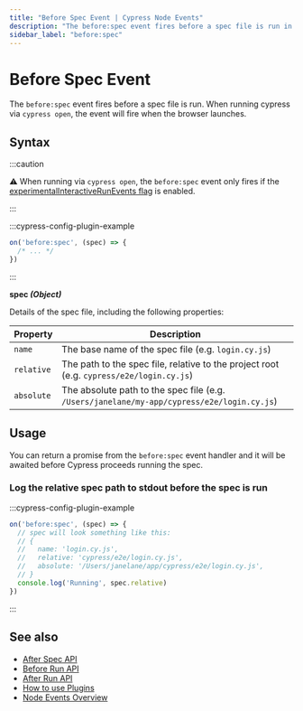 ```yaml
---
title: "Before Spec Event | Cypress Node Events"
description: "The before:spec event fires before a spec file is run in Cypress."
sidebar_label: "before:spec"
---
```


<ProductHeading product="app" />

# Before Spec Event

The `before:spec` event fires before a spec file is run. When running cypress
via `cypress open`, the event will fire when the browser launches.

## Syntax

<WarningSetupNodeEvents />

:::caution

⚠️ When running via `cypress open`, the `before:spec` event only fires if the
[experimentalInteractiveRunEvents flag](/app/references/configuration#Experiments)
is enabled.

:::

:::cypress-config-plugin-example

```js
on('before:spec', (spec) => {
  /* ... */
})
```

:::

<Icon name="angle-right" /> **spec _(Object)_**

Details of the spec file, including the following properties:

| Property   | Description                                                                                |
| ---------- | ------------------------------------------------------------------------------------------ |
| `name`     | The base name of the spec file (e.g. `login.cy.js`)                                        |
| `relative` | The path to the spec file, relative to the project root (e.g. `cypress/e2e/login.cy.js`)   |
| `absolute` | The absolute path to the spec file (e.g. `/Users/janelane/my-app/cypress/e2e/login.cy.js`) |

## Usage

You can return a promise from the `before:spec` event handler and it will be
awaited before Cypress proceeds running the spec.

### Log the relative spec path to stdout before the spec is run

:::cypress-config-plugin-example

```ts
on('before:spec', (spec) => {
  // spec will look something like this:
  // {
  //   name: 'login.cy.js',
  //   relative: 'cypress/e2e/login.cy.js',
  //   absolute: '/Users/janelane/app/cypress/e2e/login.cy.js',
  // }
  console.log('Running', spec.relative)
})
```

:::

## See also

- [After Spec API](/api/node-events/after-spec-api)
- [Before Run API](/api/node-events/before-run-api)
- [After Run API](/api/node-events/after-run-api)
- [How to use Plugins](/app/plugins/plugins-guide)
- [Node Events Overview](/api/node-events/overview)
